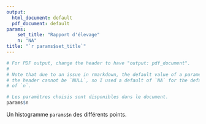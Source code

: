 ```yaml
---
output:
  html_document: default
  pdf_document: default
params: 
    set_title: "Rapport d'élevage"
    n: "NA"
title: "`r params$set_title`"
---
```


```r
# For PDF output, change the header to have "output: pdf_document".
#
# Note that due to an issue in rmarkdown, the default value of a parameter in
# the header cannot be `NULL`, so I used a default of `NA` for the default value
# of `n`.
```


```r
# Les paramètres choisis sont disponibles dans le document. 
params$n
```

Un histogramme `params$n` des différents points.

```r

```
